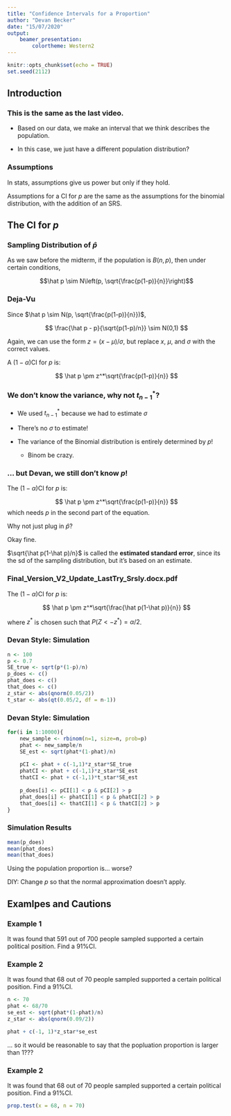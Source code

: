 ---
title: "Confidence Intervals for a Proportion"
author: "Devan Becker"
date: "15/07/2020"
output: 
    beamer_presentation:
        colortheme: Western2
---

```{r setup, include=FALSE}
knitr::opts_chunk$set(echo = TRUE)
set.seed(2112)
```

## Introduction

### This is the same as the last video.

- Based on our data, we make an interval that we think describes the population.\newline\pause

- In this case, we just have a different population distribution?

### Assumptions

In stats, assumptions give us power \pause but only if they hold.

\pause

Assumptions for a CI for $p$ are the same as the assumptions for the binomial distribution, with the addition of an SRS.

## The CI for $p$

### Sampling Distribution of $\hat p$

As we saw before the midterm, if the population is $B(n,p)$, then under certain conditions,

$$\hat p \sim N\left(p, \sqrt{\frac{p(1-p)}{n}}\right)$$


### Deja-Vu

Since $\hat p \sim N(p, \sqrt{\frac{p(1-p)}{n}})$, 

$$
\frac{\hat p - p}{\sqrt{p(1-p)/n}} \sim N(0,1)
$$

\pause Again, we can use the form $z = (x-\mu)/\sigma$, but replace $x$, $\mu$, and $\sigma$ with the correct values.\pause

A $(1-\alpha)$CI for $p$ is:

$$
\hat p \pm z^*\sqrt{\frac{p(1-p)}{n}}
$$

### We don't know the variance, why not $t_{n-1}^*$?

- We used $t_{n-1}^*$ because we had to estimate $\sigma$\newline

- There's no $\sigma$ to estimate!\newline

- The variance of the Binomial distribution is entirely determined by $p$!
    - Binom be crazy.


### ... but Devan, we still don't know $p$!


The $(1-\alpha)$CI for $p$ is:

$$
\hat p \pm z^*\sqrt{\frac{p(1-p)}{n}}
$$
which needs $p$ in the second part of the equation.\pause

\quad

Why not just plug in $\hat p$?\pause

Okay fine. \pause

$\sqrt{\hat p(1-\hat p)/n}$ is called the **estimated standard error**, since its the sd of the sampling distribution, but it's based on an estimate.

### Final_Version_V2_Update_LastTry_Srsly.docx.pdf

The $(1-\alpha)$CI for $p$ is:

$$
\hat p \pm z^*\sqrt{\frac{\hat p(1-\hat p)}{n}}
$$

where $z^*$ is chosen such that $P(Z < -z^*) = \alpha/2$.


### Devan Style: Simulation

```{r}
n <- 100
p <- 0.7
SE_true <- sqrt(p*(1-p)/n)
p_does <- c()
phat_does <- c()
that_does <- c()
z_star <- abs(qnorm(0.05/2))
t_star <- abs(qt(0.05/2, df = n-1))
```

### Devan Style: Simulation

```{r}
for(i in 1:10000){
    new_sample <- rbinom(n=1, size=n, prob=p)
    phat <- new_sample/n
    SE_est <- sqrt(phat*(1-phat)/n)
    
    pCI <- phat + c(-1,1)*z_star*SE_true
    phatCI <- phat + c(-1,1)*z_star*SE_est
    thatCI <- phat + c(-1,1)*t_star*SE_est
    
    p_does[i] <- pCI[1] < p & pCI[2] > p
    phat_does[i] <- phatCI[1] < p & phatCI[2] > p
    that_does[i] <- thatCI[1] < p & thatCI[2] > p
}
```

### Simulation Results

```{r}
mean(p_does)
mean(phat_does)
mean(that_does)
```

Using the population proportion is... worse?\pause

DIY: Change $p$ so that the normal approximation doesn't apply.

## Examlpes and Cautions

### Example 1 {.t}

It was found that 591 out of 700 people sampled supported a certain political position. Find a 91%CI.


### Example 2 {.t}

It was found that 68 out of 70 people sampled supported a certain political position. Find a 91%CI.\pause

```{r}
n <- 70
phat <- 68/70
se_est <- sqrt(phat*(1-phat)/n)
z_star <- abs(qnorm(0.09/2))

phat + c(-1, 1)*z_star*se_est
```

... so it would be reasonable to say that the popluation proportion is larger than 1???


### Example 2 {.t}

It was found that 68 out of 70 people sampled supported a certain political position. Find a 91%CI.\pause

```{r}
prop.test(x = 68, n = 70)
```





















